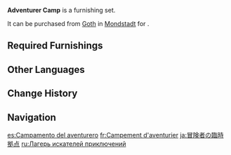 {{Furnishing Infobox
|id             = 350001
|image          = Furnishing Set Adventurer Camp Display.png
|category       = Outdoor Set
|subcategory    = Set
|quality        = 4
|adeptal_energy = 390
|load           = 800
|description    = A campsite hastily made by adventurers deep in the wilds.<br>When adventurers make camp, they must be sure to place a fence down to fend wild beasts off. But since the area rarely has enough wood to create complete protection, they must often keep watch on shifts and sound the alarm to avoid any slip-ups and mishaps.
|blueprint      = [[Goth]]
}}
'''Adventurer Camp''' is a furnishing set.

It can be purchased from [[Goth]] in [[Mondstadt]] for {{Item|Mora|24|x=50,000}}.

==Required Furnishings==
{{Recipe
|type = Furnishing Set
|"The Color of the Wind" = 1
|Sturdy Pine Fence = 6
|Deadwood Road Sign = 1
|Simple Single-Person Tent = 1
|Lightning Protective Tent = 1
|"Green Fountain" = 2
|yield = 0
|sort = "The Color of the Wind";Sturdy Pine Fence;Deadwood Road Sign;Simple Single-Person Tent;Lightning Protective Tent;"Green Fountain"
}}

==Other Languages==
{{Other Languages
|en      = Adventurer Camp
|zhs     = 冒险家的临时营地
|zhs_rm  = Màoxiǎnjiā de Línshí Yíngdì
|zht     = 冒險家的臨時營地
|zht_rm  = Màoxiǎnjiā de Línshí Yíngdì
|zh_tl   = Adventurer's Temporary Camp
|ja      = 冒険者の臨時拠点
|ja_rm   = Boukensha no Rinji Kyoten
|ja_tl   = Adventurer's Temporary Base
|ko      = 모험가 임시 캠프
|ko_tl   = Adventurer's Temporary Camp
|es      = Campamento del aventurero
|es_tl   = Adventurer's Campsite
|fr      = Campement d'aventurier
|fr_tl   = Adventurer's Campsite
|ru      = Лагерь искателей приключений
|ru_tl   = Adventurers' Camp
|th      = แคมป์ชั่วคราวของนักผจญภัย
|th_rm   = Khaem Chuakhrao khong Nak Phachonphai
|th_tl   = Adventurer's Temporary Camp
|vi      = Doanh trại tạm thời của Nhà Mạo Hiểm
|vi_tl   = 
|de      = Provisorisches Abenteurerlager
|de_tl   = Provisional Adventurer Camp
|id      = Kemah Petualang
|id_tl   = Adventurer Camp
|pt      = Acampamento Temporário do Aventureiro
|pt_tl   = 
|tr      = Maceracı Kampı
|tr_tl   = 
|it      = Accampamento dell'avventuriere
|it_tl   = Adventurer's Campsite
}}

==Change History==
{{Change History|1.5}}

==Navigation==
{{Furnishing Navbox/Sets|type=regular}}

[[es:Campamento del aventurero]]
[[fr:Campement d'aventurier]]
[[ja:冒険者の臨時拠点]]
[[ru:Лагерь искателей приключений]]